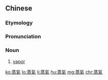 {{also|蒸気|蒸气}}
==Chinese==
{{zh-forms|s=蒸气}}

===Etymology===
{{rfe|zh}}

===Pronunciation===
{{zh-pron
|m=zhēngqì
|ma=Zh-zhengqì.ogg
|c=zing1 hei3
|mn=cheng-khì
|cat=n
}}

===Noun===
{{zh-noun}}

# [[vapor]] {{gloss|the gaseous state of a substance that is normally a solid or liquid}}

[[ko:蒸氣]]
[[lo:蒸氣]]
[[li:蒸氣]]
[[hu:蒸氣]]
[[mg:蒸氣]]
[[chr:蒸氣]]